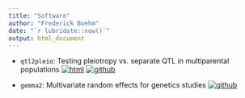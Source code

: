 ```yaml
---
title: "Software" 
author: "Frederick Boehm" 
date: "`r lubridate::now()`" 
output: html_document 
---
```



- `qtl2pleio`: Testing pleiotropy vs. separate QTL in multiparental populations  [![html](../../images/html-icon.png)](qtl2pleio "Website")
[![github](../../images/github-icon.png)](https://github.com/fboehm/qtl2pleio "Github repository")


- `gemma2`: Multivariate random effects for genetics studies  [![github](../../images/github-icon.png)](https://github.com/fboehm/gemma2 "Github repository")


